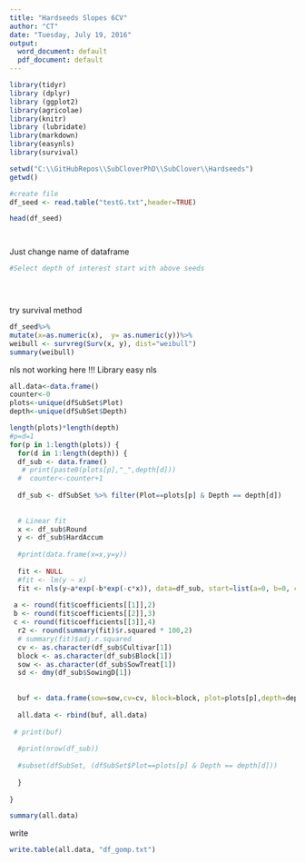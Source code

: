 ```yaml
---
title: "Hardseeds Slopes 6CV"
author: "CT"
date: "Tuesday, July 19, 2016"
output:
  word_document: default
  pdf_document: default
---
```



```r
library(tidyr)
library (dplyr)
library (ggplot2)
library(agricolae)
library(knitr)
library (lubridate)
library(markdown)
library(easynls)
library(survival)
```




```r
setwd("C:\\GitHubRepos\\SubCloverPhD\\SubClover\\Hardseeds")
getwd()

#create file
df_seed <- read.table("testG.txt",header=TRUE)

head(df_seed)




```

Just change name of dataframe
```r
#Select depth of interest start with above seeds 


  
```


try survival method

```r

  
df_seed%>%
mutate(x=as.numeric(x),  y= as.numeric(y))%>%
weibull <- survreg(Surv(x, y), dist="weibull")
summary(weibull)
```


nls not working here !!! Library easy nls 


```r
all.data<-data.frame()
counter<-0
plots<-unique(dfSubSet$Plot)
depth<-unique(dfSubSet$Depth)

length(plots)*length(depth)
#p=d=1
for(p in 1:length(plots)) {
  for(d in 1:length(depth)) {
  df_sub <- data.frame()  
   # print(paste0(plots[p],"_",depth[d]))
  #  counter<-counter+1
    
  df_sub <- dfSubSet %>% filter(Plot==plots[p] & Depth == depth[d])
  
  
  # Linear fit
  x <- df_sub$Round
  y <- df_sub$HardAccum
  
  #print(data.frame(x=x,y=y))
  
  fit <- NULL
  #fit <- lm(y ~ x)
  fit <- nls(y~a*exp(-b*exp(-c*x)), data=df_sub, start=list(a=0, b=0, c=0 ) )
  
 a <- round(fit$coefficients[[1]],2)
 b <- round(fit$coefficients[[2]],3)
 c <- round(fit$coefficients[[3]],4)
  r2 <- round(summary(fit)$r.squared * 100,2)
  # summary(fit)$adj.r.squared
  cv <- as.character(df_sub$Cultivar[1])
  block <- as.character(df_sub$Block[1])
  sow <- as.character(df_sub$SowTreat[1])
  sd <- dmy(df_sub$SowingD[1])
  
  
  buf <- data.frame(sow=sow,cv=cv, block=block, plot=plots[p],depth=depth[d], a=a, b=b, c=c, d=d, r2=r2, n=nrow(df_sub))
  
  all.data <- rbind(buf, all.data)
  
 # print(buf)
  
  #print(nrow(df_sub))
    
  #subset(dfSubSet, (dfSubSet$Plot==plots[p] & Depth == depth[d]))
    
  }
  
}

summary(all.data)

```
write
```r
write.table(all.data, "df_gomp.txt")
```



